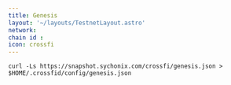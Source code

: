 ```yaml
---
title: Genesis
layout: '~/layouts/TestnetLayout.astro'
network: 
chain id : 
icon: crossfi
---
```


```
curl -Ls https://snapshot.sychonix.com/crossfi/genesis.json > $HOME/.crossfid/config/genesis.json
```